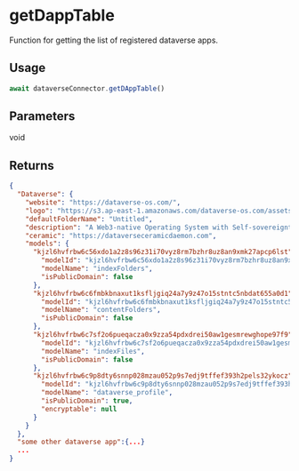 # getDappTable

Function for getting the list of registered dataverse apps.

## Usage

```js
await dataverseConnector.getDAppTable()
```

## Parameters
void

## Returns
```json
{
  "Dataverse": {
    "website": "https://dataverse-os.com/",
    "logo": "https://s3.ap-east-1.amazonaws.com/dataverse-os.com/assets/logo2.35a5744e.png",
    "defaultFolderName": "Untitled",
    "description": "A Web3-native Operating System with Self-sovereignty Data Space",
    "ceramic": "https://dataverseceramicdaemon.com",
    "models": {
      "kjzl6hvfrbw6c56xdo1a2z8s96z31i70vyz8rm7bzhr8uz8an9xmk27apcp6lst": {
        "modelId": "kjzl6hvfrbw6c56xdo1a2z8s96z31i70vyz8rm7bzhr8uz8an9xmk27apcp6lst",
        "modelName": "indexFolders",
        "isPublicDomain": false
      },
      "kjzl6hvfrbw6c6fmbkbnaxut1ksfljgiq24a7y9z47o15stntc5nbdat655a0d1": {
        "modelId": "kjzl6hvfrbw6c6fmbkbnaxut1ksfljgiq24a7y9z47o15stntc5nbdat655a0d1",
        "modelName": "contentFolders",
        "isPublicDomain": false
      },
      "kjzl6hvfrbw6c7sf2o6pueqacza0x9zza54pdxdrei50aw1gesmrewghope97f9": {
        "modelId": "kjzl6hvfrbw6c7sf2o6pueqacza0x9zza54pdxdrei50aw1gesmrewghope97f9",
        "modelName": "indexFiles",
        "isPublicDomain": false
      },
      "kjzl6hvfrbw6c9p8dty6snnp028mzau052p9s7edj9tffef393h2pels32ykocz": {
        "modelId": "kjzl6hvfrbw6c9p8dty6snnp028mzau052p9s7edj9tffef393h2pels32ykocz",
        "modelName": "dataverse_profile",
        "isPublicDomain": true,
        "encryptable": null
      }
    }
  },
  "some other dataverse app":{...}
  ...
}
```
